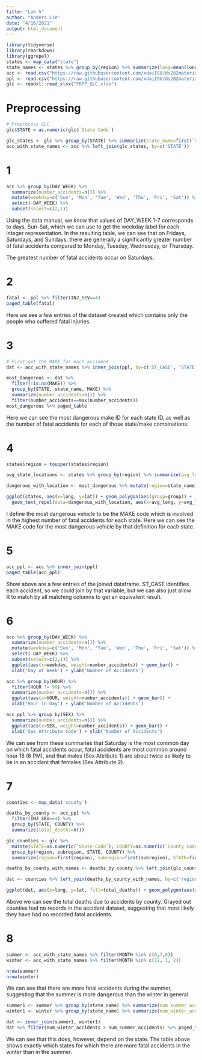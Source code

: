 ```yaml
---
title: "Lab 5"
author: "Anders Lie"
date: "4/16/2021"
output: html_document
---
```


```r
library(tidyverse)
library(rmarkdown)
library(ggrepel)
states <- map_data("state")
state_names <- states %>% group_by(region) %>% summarize(long=mean(long), lat=mean(lat))
acc <- read.csv("https://raw.githubusercontent.com/xdaiISU/ds202materials/master/hwlabs/fars2017/accident.csv", stringsAsFactors = FALSE)
ppl <- read.csv("https://raw.githubusercontent.com/xdaiISU/ds202materials/master/hwlabs/fars2017/person.csv", stringsAsFactors = FALSE)
glc <- readxl::read_xlsx("FRPP_GLC.xlsx")
```

# Preprocessing
```r
# Preprocess GLC
glc$STATE = as.numeric(glc$`State Code`)

glc_states <- glc %>% group_by(STATE) %>% summarize(state_name=first(`State Name`))
acc_with_state_names <- acc %>% left_join(glc_states, by=c('STATE'))
```

# 1
```r
acc %>% group_by(DAY_WEEK) %>%
  summarize(number_accidents=n()) %>%
  mutate(weekday=c('Sun', 'Mon', 'Tue', 'Wed', 'Thu', 'Fri', 'Sat')) %>%
  select(-DAY_WEEK) %>%
  subset(select=c(2,1))
```

Using the data manual, we know that values of DAY_WEEK 1-7 corresponds to days, Sun-Sat, which we
can use to get the weekday label for each integer representation. In the resulting table,
we can see that on Fridays, Saturdays, and Sundays, there are generally a significantly 
greater number of fatal accidents compared to Monday, Tuesday, Wednesday, or Thursday.

The greatest number of fatal accidents occur on Saturdays.


# 2
```r
fatal <- ppl %>% filter(INJ_SEV==4)
paged_table(fatal)
```

Here we see a few entries of the dataset created which contains only the people who suffered fatal injuries.

# 3
```r
# First get the MAKE for each accident
dat <- acc_with_state_names %>% inner_join(ppl, by=c('ST_CASE', 'STATE')) %>% select(STATE, state_name, MAKE)

most_dangerous <- dat %>%
  filter(!is.na(MAKE)) %>%
  group_by(STATE, state_name, MAKE) %>%
  summarize(number_accidents=n()) %>%
  filter(number_accidents==max(number_accidents))
most_dangerous %>% paged_table
```
Here we can see the most dangerous make ID for each state ID, as well as the number of 
fatal accidents for each of those state/make combinations.

# 4
```r
states$region = toupper(states$region)

avg_state_locations <- states %>% group_by(region) %>% summarize(avg_long=mean(long), avg_lat=mean(lat))

dangerous_with_location <- most_dangerous %>% mutate(region=state_name) %>% inner_join(avg_state_locations, by=c('region'))

ggplot(states, aes(x=long, y=lat)) + geom_polygon(aes(group=group)) +
  geom_text_repel(data=dangerous_with_location, aes(x=avg_long, y=avg_lat, label=MAKE), color='green')
```

I define the most dangerous vehicle to be the MAKE code which is involved in the highest number of fatal accidents for each state. Here we can see the MAKE code for the most dangerous vehicle by that definition for each state.

# 5
```r
acc_ppl <- acc %>% inner_join(ppl)
paged_table(acc_ppl)
```

Show above are a few entries of the joined dataframe. ST_CASE identifies each accident, so we could join by that variable,
but we can also just allow R to match by all matching columns to get an equivalent result.

# 6
```r
acc %>% group_by(DAY_WEEK) %>%
  summarize(number_accidents=n()) %>%
  mutate(weekday=c('Sun', 'Mon', 'Tue', 'Wed', 'Thu', 'Fri', 'Sat')) %>%
  select(-DAY_WEEK) %>%
  subset(select=c(2,1)) %>%
  ggplot(aes(x=weekday, weight=number_accidents)) + geom_bar() +
  xlab('Day of Week') + ylab('Number of Accidents')

acc %>% group_by(HOUR) %>%
  filter(HOUR != 99) %>%
  summarize(number_accidents=n()) %>%
  ggplot(aes(x=HOUR, weight=number_accidents)) + geom_bar() +
  xlab('Hour in Day') + ylab('Number of Accidents')

acc_ppl %>% group_by(SEX) %>%
  summarize(number_accidents=n()) %>%
  ggplot(aes(x=SEX, weight=number_accidents)) + geom_bar() +
  xlab('Sex Attribute Code') + ylab('Number of Accidents')
```

We can see from these summaries that Saturday is the most common day on which fatal accidents occur,
fatal accidents are most common around hour 18 (6 PM), and that males (Sex Attribute 1) are about twice
as likely to be in an accident that females (Sex Attribute 2).

# 7
```r
counties <- map_data('county')

deaths_by_county <- acc_ppl %>% 
  filter(INJ_SEV==4) %>% 
  group_by(STATE, COUNTY) %>%
  summarize(total_deaths=n())

glc_counties <- glc %>%
  mutate(STATE=as.numeric(`State Code`), COUNTY=as.numeric(`County Code`), region=tolower(`State Name`), subregion=tolower(`County Name`)) %>%
  group_by(region, subregion, STATE, COUNTY) %>%
  summarize(region=first(region), subregion=first(subregion), STATE=first(STATE), COUNTY=first(COUNTY))

deaths_by_county_with_names <- deaths_by_county %>% left_join(glc_counties, by=c('STATE', 'COUNTY'))

dat <- counties %>% left_join(deaths_by_county_with_names, by=c('region', 'subregion'))

ggplot(dat, aes(x=long, y=lat, fill=total_deaths)) + geom_polygon(aes(group=group))
```

Above we can see the total deaths due to accidents by county. Grayed out counties had
no records in the accident dataset, suggesting that most likely they have had no recorded
fatal accidents.

# 8
```r
summer <- acc_with_state_names %>% filter(MONTH %in% c(6,7,8))
winter <- acc_with_state_names %>% filter(MONTH %in% c(12, 1, 2))

nrow(summer)
nrow(winter)
```

We can see that there are more fatal accidents during the summer, suggesting that
the summer is more dangerous than the winter in general.

```r
summer1 <- summer %>% group_by(state_name) %>% summarize(num_summer_accidents=n())
winter1 <- winter %>% group_by(state_name) %>% summarize(num_winter_accidents=n())

dat <- inner_join(summer1, winter1)
dat %>% filter(num_winter_accidents > num_summer_accidents) %>% paged_table
```

We can see that this does, however, depend on the state. The table above shows
exactly which states for which there are more fatal accidents in the winter
than in the summer.